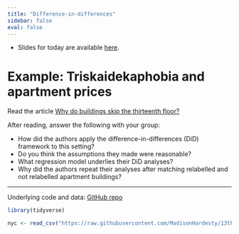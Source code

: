 ```yaml
---
title: "Difference-in-differences"
sidebar: false
eval: false
---
```


- Slides for today are available [here](https://docs.google.com/presentation/d/1ZwlDOZK9E7O8cCMw52bNr1T9OiHbY9yQLdUi-OFEhWM/edit?usp=sharing).

# Example: Triskaidekaphobia and apartment prices

Read the article [Why do buildings skip the thirteenth floor?](https://academic.oup.com/jrssig/article/21/2/16/7641894)

After reading, answer the following with your group:

- How did the authors apply the difference-in-differences (DiD) framework to this setting?
- Do you think the assumptions they made were reasonable?
- What regression model underlies their DiD analyses?
- Why did the authors repeat their analyses after matching relabelled and not relabelled apartment buildings?

---

Underlying code and data: [GitHub repo](https://github.com/MadisonHardesty/13th-Floor)

```r
library(tidyverse)

nyc <- read_csv("https://raw.githubusercontent.com/MadisonHardesty/13th-Floor/refs/heads/main/dataNYC.csv")
```
